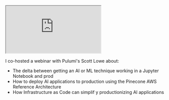 

<iframe 
  className="youtube-video"
  src="https://www.youtube.com/embed/GIwt3P_5b9g"
  title="YouTube video player" 
  allow="fullscreen;">
</iframe>

I co-hosted a webinar with Pulumi's Scott Lowe about: 

* The delta between getting an AI or ML technique working in a Jupyter Notebook and prod
* How to deploy AI applications to production using the Pinecone AWS Reference Architecture 
* How Infrastructure as Code can simplif y productionizing AI applications
